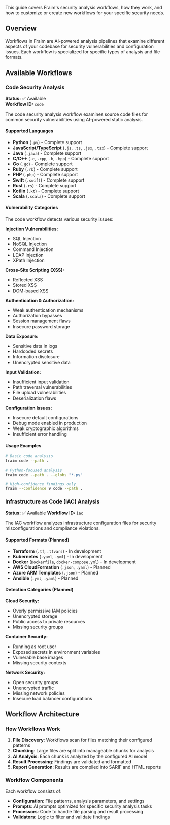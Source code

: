 This guide covers Fraim's security analysis workflows, how they work, and how to customize or create new workflows for your specific security needs.

## Overview

Workflows in Fraim are AI-powered analysis pipelines that examine different aspects of your codebase for security vulnerabilities and configuration issues. Each workflow is specialized for specific types of analysis and file formats.

## Available Workflows

### Code Security Analysis

**Status:** ✅ Available  
**Workflow ID:** `code`

The code security analysis workflow examines source code files for common security vulnerabilities using AI-powered static analysis.

#### Supported Languages

- **Python** (`.py`) - Complete support
- **JavaScript/TypeScript** (`.js`, `.ts`, `.jsx`, `.tsx`) - Complete support  
- **Java** (`.java`) - Complete support
- **C/C++** (`.c`, `.cpp`, `.h`, `.hpp`) - Complete support
- **Go** (`.go`) - Complete support
- **Ruby** (`.rb`) - Complete support
- **PHP** (`.php`) - Complete support
- **Swift** (`.swift`) - Complete support
- **Rust** (`.rs`) - Complete support
- **Kotlin** (`.kt`) - Complete support
- **Scala** (`.scala`) - Complete support

#### Vulnerability Categories

The code workflow detects various security issues:

**Injection Vulnerabilities:**
- SQL Injection
- NoSQL Injection
- Command Injection
- LDAP Injection
- XPath Injection

**Cross-Site Scripting (XSS):**
- Reflected XSS
- Stored XSS
- DOM-based XSS

**Authentication & Authorization:**
- Weak authentication mechanisms
- Authorization bypasses
- Session management flaws
- Insecure password storage

**Data Exposure:**
- Sensitive data in logs
- Hardcoded secrets
- Information disclosure
- Unencrypted sensitive data

**Input Validation:**
- Insufficient input validation
- Path traversal vulnerabilities
- File upload vulnerabilities
- Deserialization flaws

**Configuration Issues:**
- Insecure default configurations
- Debug mode enabled in production
- Weak cryptographic algorithms
- Insufficient error handling

#### Usage Examples

```bash
# Basic code analysis
fraim code --path .

# Python-focused analysis
fraim code --path . --globs "*.py"

# High-confidence findings only
fraim --confidence 9 code --path .
```

### Infrastructure as Code (IAC) Analysis

**Status:** ✅ Available
**Workflow ID:** `iac`

The IAC workflow analyzes infrastructure configuration files for security misconfigurations and compliance violations.

#### Supported Formats (Planned)

- **Terraform** (`.tf`, `.tfvars`) - In development
- **Kubernetes** (`.yaml`, `.yml`) - In development
- **Docker** (`Dockerfile`, `docker-compose.yml`) - In development
- **AWS CloudFormation** (`.json`, `.yaml`) - Planned
- **Azure ARM Templates** (`.json`) - Planned
- **Ansible** (`.yml`, `.yaml`) - Planned

#### Detection Categories (Planned)

**Cloud Security:**
- Overly permissive IAM policies
- Unencrypted storage
- Public access to private resources
- Missing security groups

**Container Security:**
- Running as root user
- Exposed secrets in environment variables
- Vulnerable base images
- Missing security contexts

**Network Security:**
- Open security groups
- Unencrypted traffic
- Missing network policies
- Insecure load balancer configurations

## Workflow Architecture

### How Workflows Work

1. **File Discovery**: Workflows scan for files matching their configured patterns
2. **Chunking**: Large files are split into manageable chunks for analysis
3. **AI Analysis**: Each chunk is analyzed by the configured AI model
4. **Result Processing**: Findings are validated and formatted
5. **Report Generation**: Results are compiled into SARIF and HTML reports

### Workflow Components

Each workflow consists of:

- **Configuration**: File patterns, analysis parameters, and settings
- **Prompts**: AI prompts optimized for specific security analysis tasks
- **Processors**: Code to handle file parsing and result processing
- **Validators**: Logic to filter and validate findings
